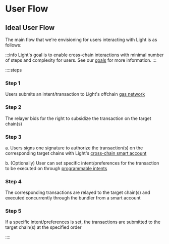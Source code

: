 # User Flow

## Ideal User Flow

The main flow that we're envisioning for users interacting with Light is as follows:

:::info
Light's goal is to enable cross-chain interactions with minimal number of steps and complexity for users.
See our [goals](/goals) for more information.
:::

::::steps

### Step 1

Users submits an intent/transaction to Light's offchain [gas network](/light-gas-abstraction)

### Step 2

The relayer bids for the right to subsidize the transaction on the target chain(s)

### Step 3

a. Users signs one signature to authorize the transaction(s) on the corresponding target chains with Light's [cross-chain smart account](/light-smart-wallet)

b. (Optionally) User can set specific intent/preferences for the transaction to be executed on through [programmable intents](/light-programmable-intents)

### Step 4

The corresponding transactions are relayed to the target chain(s) and executed concurrently through the bundler from a smart account

### Step 5

If a specific intent/preferences is set, the transactions are submitted to the target chain(s) at the specified order

::::
